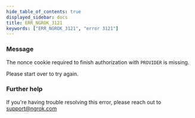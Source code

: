 ```yaml
---
hide_table_of_contents: true
displayed_sidebar: docs
title: ERR_NGROK_3121
keywords: ["ERR_NGROK_3121", "error 3121"]
---
```


### Message

The nonce cookie required to finish authorization with `PROVIDER` is missing.

Please start over to try again.

### Further help

If you're having trouble resolving this error, please reach out to [support@ngrok.com](mailto:support@ngrok.com?subject=Help%20with%20ERR_NGROK_3121)
